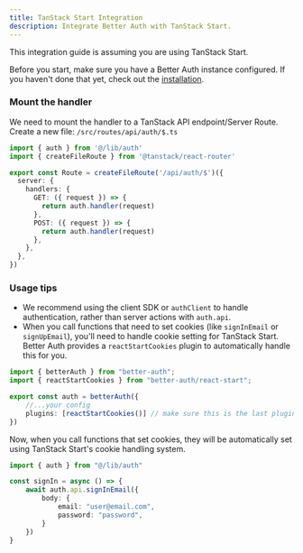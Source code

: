 ```yaml
---
title: TanStack Start Integration
description: Integrate Better Auth with TanStack Start.
---
```


This integration guide is assuming you are using TanStack Start.

Before you start, make sure you have a Better Auth instance configured. If you haven't done that yet, check out the [installation](/docs/installation).

### Mount the handler

We need to mount the handler to a TanStack API endpoint/Server Route.
Create a new file: `/src/routes/api/auth/$.ts`

```ts title="src/routes/api/auth/$.ts"
import { auth } from '@/lib/auth'
import { createFileRoute } from '@tanstack/react-router'

export const Route = createFileRoute('/api/auth/$')({
  server: {
    handlers: {
      GET: ({ request }) => {
        return auth.handler(request)
      },
      POST: ({ request }) => {
        return auth.handler(request)
      },
    },
  },
})
```

### Usage tips

- We recommend using the client SDK or `authClient` to handle authentication, rather than server actions with `auth.api`.
- When you call functions that need to set cookies (like `signInEmail` or `signUpEmail`), you'll need to handle cookie setting for TanStack Start. Better Auth provides a `reactStartCookies` plugin to automatically handle this for you.

```ts title="src/lib/auth.ts"
import { betterAuth } from "better-auth";
import { reactStartCookies } from "better-auth/react-start";

export const auth = betterAuth({
    //...your config
    plugins: [reactStartCookies()] // make sure this is the last plugin in the array
})
```

Now, when you call functions that set cookies, they will be automatically set using TanStack Start's cookie handling system.

```ts
import { auth } from "@/lib/auth"

const signIn = async () => {
    await auth.api.signInEmail({
        body: {
            email: "user@email.com",
            password: "password",
        }
    })
}
```
